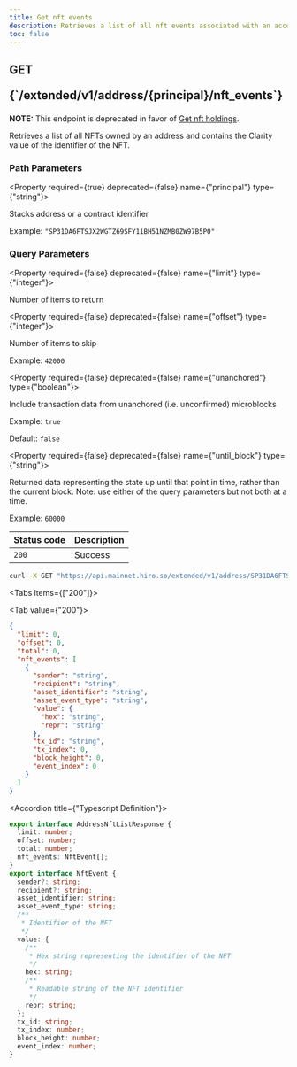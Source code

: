 ```yaml
---
title: Get nft events
description: Retrieves a list of all nft events associated with an account or a contract identifier.
toc: false
---
```




<Root>

<API>

<div className='flex-1'>

<h2 className="not-prose mb-2 inline-flex items-center gap-3 font-mono">
  <div className="rounded-lg border px-1 py-0.5 text-xs font-medium border-green-400/50 bg-green-400/20 text-green-600 dark:text-green-400">
    GET
  </div>
  <p className="text-xs break-words overflow-hidden w-[95%]">{`/extended/v1/address/{principal}/nft_events`}</p>
</h2>

**NOTE:** This endpoint is <span className="rounded-lg border px-1 py-0.5 text-xs font-medium border-orange-400/50 bg-orange-400/20 text-orange-600 dark:text-orange-400">deprecated</span> in favor of [Get nft holdings](/stacks/api/non-fungible-tokens/holdings).

Retrieves a list of all NFTs owned by an address and contains the Clarity value of the identifier of the NFT.

### Path Parameters

<Property required={true} deprecated={false} name={"principal"} type={"string"}>

Stacks address or a contract identifier

<span>Example:  `"SP31DA6FTSJX2WGTZ69SFY11BH51NZMB0ZW97B5P0"`</span>

</Property>

### Query Parameters

<Property required={false} deprecated={false} name={"limit"} type={"integer"}>

Number of items to return

</Property>

<Property required={false} deprecated={false} name={"offset"} type={"integer"}>

Number of items to skip

<span>Example:  `42000`</span>

</Property>

<Property required={false} deprecated={false} name={"unanchored"} type={"boolean"}>

Include transaction data from unanchored (i.e. unconfirmed) microblocks

<span>Example:  `true`</span>

<span>Default:  `false`</span>

</Property>

<Property required={false} deprecated={false} name={"until_block"} type={"string"}>

Returned data representing the state up until that point in time, rather than the current block. Note: use either of the query parameters but not both at a time.

<span>Example:  `60000`</span>

</Property>

| Status code | Description |
| :----------- | :----------- |
| `200` | Success |

</div>

<APIExample>

```bash title="Terminal"
curl -X GET "https://api.mainnet.hiro.so/extended/v1/address/SP31DA6FTSJX2WGTZ69SFY11BH51NZMB0ZW97B5P0/nft_events"
```

<Tabs items={["200"]}>

<Tab value={"200"}>



```json title="Example Response"
{
  "limit": 0,
  "offset": 0,
  "total": 0,
  "nft_events": [
    {
      "sender": "string",
      "recipient": "string",
      "asset_identifier": "string",
      "asset_event_type": "string",
      "value": {
        "hex": "string",
        "repr": "string"
      },
      "tx_id": "string",
      "tx_index": 0,
      "block_height": 0,
      "event_index": 0
    }
  ]
}
```

<Accordions>

<Accordion title={"Typescript Definition"}>

```ts
export interface AddressNftListResponse {
  limit: number;
  offset: number;
  total: number;
  nft_events: NftEvent[];
}
export interface NftEvent {
  sender?: string;
  recipient?: string;
  asset_identifier: string;
  asset_event_type: string;
  /**
   * Identifier of the NFT
   */
  value: {
    /**
     * Hex string representing the identifier of the NFT
     */
    hex: string;
    /**
     * Readable string of the NFT identifier
     */
    repr: string;
  };
  tx_id: string;
  tx_index: number;
  block_height: number;
  event_index: number;
}

```

</Accordion>

</Accordions>

</Tab>

</Tabs>

</APIExample>

</API>

</Root>
